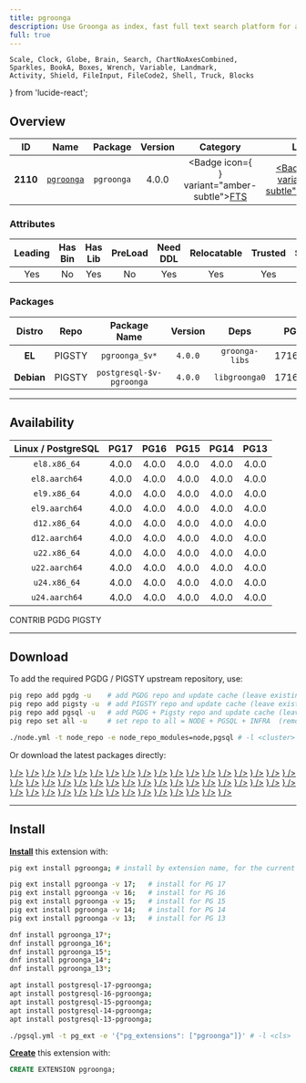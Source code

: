 ```yaml
---
title: pgroonga
description: Use Groonga as index, fast full text search platform for all languages!
full: true
---
```


    Scale, Clock, Globe, Brain, Search, ChartNoAxesCombined,
    Sparkles, BookA, Boxes, Wrench, Variable, Landmark,
    Activity, Shield, FileInput, FileCode2, Shell, Truck, Blocks
} from 'lucide-react';

## Overview

| <TooltipIconButton tooltip="Extension unique identifier" side="top">ID</TooltipIconButton> | <TooltipIconButton tooltip="Extension name" side="top">Name</TooltipIconButton> | <TooltipIconButton tooltip="Package name for installation" side="top">Package</TooltipIconButton> | <TooltipIconButton tooltip="Latest available extension version" side="top">Version</TooltipIconButton> | <TooltipIconButton tooltip="Extension category" side="top">Category</TooltipIconButton> | <TooltipIconButton tooltip="Open source license" side="top">License</TooltipIconButton> | <TooltipIconButton tooltip="Programming language" side="top">Lang</TooltipIconButton> |
|:--------:|:--------:|:----------:|:--------------:|:---------------------------------------:|:------------------------------------------------------:|:----:|
| **2110** | [`pgroonga`](https://github.com/pgroonga/pgroonga) | `pgroonga` | 4.0.0 | <Badge icon={<Search />} variant="amber-subtle"><a href="/ext/fts" className="no-underline">FTS</a></Badge> | <a href="/ext/list/license#postgresql" className="no-underline"><Badge icon={<Scale />} variant="blue-subtle">PostgreSQL</Badge></a> | <a href="/ext/list/lang#c"><Badge icon={<FileCode2 />} variant="blue-subtle">C</Badge></a> |

### Attributes

| <TooltipIconButton tooltip="The Primary Leading extension in the Package" side="top">Leading</TooltipIconButton> | <TooltipIconButton tooltip="Contains binary utils" side="top">Has Bin</TooltipIconButton> | <TooltipIconButton tooltip="Contains .so shared library files" side="top">Has Lib</TooltipIconButton> | <TooltipIconButton tooltip="Requires preloading via shared_preload_libraries" side="top">PreLoad</TooltipIconButton> | <TooltipIconButton tooltip="Requires CREATE EXTENSION DDL command" side="top">Need DDL</TooltipIconButton> | <TooltipIconButton tooltip="Can be installed in any schema" side="top">Relocatable</TooltipIconButton> | <TooltipIconButton tooltip="Can be created by non-superuser" side="top">Trusted</TooltipIconButton> | <TooltipIconButton tooltip="Schemas used by this extension" side="top">Schemas</TooltipIconButton> |
|:-------:|:-------:|:-------:|:-------:|:--------:|:-----------:|:-------:|:-------:|
| Yes | No | Yes | No | Yes | Yes | Yes | - |

### Packages

| <TooltipIconButton tooltip="Linux distribution family, EL or Debian" side="top">Distro</TooltipIconButton> | <TooltipIconButton tooltip="Package repository" side="top">Repo</TooltipIconButton> | <TooltipIconButton tooltip="The RPM/DEB Package Name Pattern (replace $v with real pg major)" side="top">Package Name</TooltipIconButton> | <TooltipIconButton tooltip="Latest package version" side="top">Version</TooltipIconButton> | <TooltipIconButton tooltip="RPM/DEB Package dependencies" side="top">Deps</TooltipIconButton> | <TooltipIconButton tooltip="Available in these PostgreSQL Major Versions" side="top">PG Major</TooltipIconButton> |
|:----------:|:--------:|:------------------------:|:-----------:|:------------:|:------------------:|
|   **EL**   | <Badge variant="amber-subtle"><span className="font-bold">PIGSTY</span></Badge> | `pgroonga_$v*` | `4.0.0` | `groonga-libs` | <Badge variant="green-subtle">17</Badge><Badge variant="green-subtle">16</Badge><Badge variant="green-subtle">15</Badge><Badge variant="green-subtle">14</Badge><Badge variant="green-subtle">13</Badge> |
| **Debian** | <Badge variant="amber-subtle"><span className="font-bold">PIGSTY</span></Badge> | `postgresql-$v-pgroonga` | `4.0.0` | `libgroonga0` | <Badge variant="green-subtle">17</Badge><Badge variant="green-subtle">16</Badge><Badge variant="green-subtle">15</Badge><Badge variant="green-subtle">14</Badge><Badge variant="green-subtle">13</Badge> |



------

## Availability

| <TooltipIconButton tooltip="Linux Distro Arch / PostgreSQL Major Version" side="top">Linux / PostgreSQL </TooltipIconButton> | **PG17** | **PG16** | **PG15** | **PG14** | **PG13** |
|:-----:|:-----:|:-----:|:-----:|:-----:|:-----:|
| `el8.x86_64` | <Badge variant="amber-subtle">4.0.0</Badge> | <Badge variant="amber-subtle">4.0.0</Badge> | <Badge variant="amber-subtle">4.0.0</Badge> | <Badge variant="amber-subtle">4.0.0</Badge> | <Badge variant="amber-subtle">4.0.0</Badge> |
| `el8.aarch64` | <Badge variant="amber-subtle">4.0.0</Badge> | <Badge variant="amber-subtle">4.0.0</Badge> | <Badge variant="amber-subtle">4.0.0</Badge> | <Badge variant="amber-subtle">4.0.0</Badge> | <Badge variant="amber-subtle">4.0.0</Badge> |
| `el9.x86_64` | <Badge variant="amber-subtle">4.0.0</Badge> | <Badge variant="amber-subtle">4.0.0</Badge> | <Badge variant="amber-subtle">4.0.0</Badge> | <Badge variant="amber-subtle">4.0.0</Badge> | <Badge variant="amber-subtle">4.0.0</Badge> |
| `el9.aarch64` | <Badge variant="amber-subtle">4.0.0</Badge> | <Badge variant="amber-subtle">4.0.0</Badge> | <Badge variant="amber-subtle">4.0.0</Badge> | <Badge variant="amber-subtle">4.0.0</Badge> | <Badge variant="amber-subtle">4.0.0</Badge> |
| `d12.x86_64` | <Badge variant="amber-subtle">4.0.0</Badge> | <Badge variant="amber-subtle">4.0.0</Badge> | <Badge variant="amber-subtle">4.0.0</Badge> | <Badge variant="amber-subtle">4.0.0</Badge> | <Badge variant="amber-subtle">4.0.0</Badge> |
| `d12.aarch64` | <Badge variant="amber-subtle">4.0.0</Badge> | <Badge variant="amber-subtle">4.0.0</Badge> | <Badge variant="amber-subtle">4.0.0</Badge> | <Badge variant="amber-subtle">4.0.0</Badge> | <Badge variant="amber-subtle">4.0.0</Badge> |
| `u22.x86_64` | <Badge variant="amber-subtle">4.0.0</Badge> | <Badge variant="amber-subtle">4.0.0</Badge> | <Badge variant="amber-subtle">4.0.0</Badge> | <Badge variant="amber-subtle">4.0.0</Badge> | <Badge variant="amber-subtle">4.0.0</Badge> |
| `u22.aarch64` | <Badge variant="amber-subtle">4.0.0</Badge> | <Badge variant="amber-subtle">4.0.0</Badge> | <Badge variant="amber-subtle">4.0.0</Badge> | <Badge variant="amber-subtle">4.0.0</Badge> | <Badge variant="amber-subtle">4.0.0</Badge> |
| `u24.x86_64` | <Badge variant="amber-subtle">4.0.0</Badge> | <Badge variant="amber-subtle">4.0.0</Badge> | <Badge variant="amber-subtle">4.0.0</Badge> | <Badge variant="amber-subtle">4.0.0</Badge> | <Badge variant="amber-subtle">4.0.0</Badge> |
| `u24.aarch64` | <Badge variant="amber-subtle">4.0.0</Badge> | <Badge variant="amber-subtle">4.0.0</Badge> | <Badge variant="amber-subtle">4.0.0</Badge> | <Badge variant="amber-subtle">4.0.0</Badge> | <Badge variant="amber-subtle">4.0.0</Badge> |

<Badge variant="green-subtle"><span className="font-black">CONTRIB</span></Badge> <Badge variant="blue-subtle"><span className="font-black">PGDG</span></Badge> <Badge variant="amber-subtle"><span className="font-black">PIGSTY</span></Badge>

------

## Download

To add the required PGDG / PIGSTY upstream repository, use:

```bash tab="pig"
pig repo add pgdg -u    # add PGDG repo and update cache (leave existing repos)
pig repo add pigsty -u  # add PIGSTY repo and update cache (leave existing repos)
pig repo add pgsql -u   # add PGDG + Pigsty repo and update cache (leave existing repos)
pig repo set all -u     # set repo to all = NODE + PGSQL + INFRA  (remove existing repos)
```
```bash tab="pigsty"
./node.yml -t node_repo -e node_repo_modules=node,pgsql # -l <cluster>
```

Or download the latest packages directly:

<Files>
    <Folder name="el8.x86_64">
        <a href="https://repo.pigsty.io/yum/pgsql/el8.x86_64/pgroonga_17-4.0.0-1.el8.x86_64.rpm"><File name="pgroonga_17-4.0.0-1.el8.x86_64.rpm" icon={<Package className="text-emerald-500" />} /></a>
        <a href="https://repo.pigsty.io/yum/pgsql/el8.x86_64/pgroonga_16-4.0.0-1.el8.x86_64.rpm"><File name="pgroonga_16-4.0.0-1.el8.x86_64.rpm" icon={<Package className="text-emerald-500" />} /></a>
        <a href="https://repo.pigsty.io/yum/pgsql/el8.x86_64/pgroonga_15-4.0.0-1.el8.x86_64.rpm"><File name="pgroonga_15-4.0.0-1.el8.x86_64.rpm" icon={<Package className="text-emerald-500" />} /></a>
        <a href="https://repo.pigsty.io/yum/pgsql/el8.x86_64/pgroonga_14-4.0.0-1.el8.x86_64.rpm"><File name="pgroonga_14-4.0.0-1.el8.x86_64.rpm" icon={<Package className="text-emerald-500" />} /></a>
        <a href="https://repo.pigsty.io/yum/pgsql/el8.x86_64/pgroonga_13-4.0.0-1.el8.x86_64.rpm"><File name="pgroonga_13-4.0.0-1.el8.x86_64.rpm" icon={<Package className="text-emerald-500" />} /></a>
    </Folder>
    <Folder name="el8.aarch64">
        <a href="https://repo.pigsty.io/yum/pgsql/el8.aarch64/pgroonga_17-4.0.0-1.el8.aarch64.rpm"><File name="pgroonga_17-4.0.0-1.el8.aarch64.rpm" icon={<Package className="text-orange-500" />} /></a>
        <a href="https://repo.pigsty.io/yum/pgsql/el8.aarch64/pgroonga_16-4.0.0-1.el8.aarch64.rpm"><File name="pgroonga_16-4.0.0-1.el8.aarch64.rpm" icon={<Package className="text-orange-500" />} /></a>
        <a href="https://repo.pigsty.io/yum/pgsql/el8.aarch64/pgroonga_15-4.0.0-1.el8.aarch64.rpm"><File name="pgroonga_15-4.0.0-1.el8.aarch64.rpm" icon={<Package className="text-orange-500" />} /></a>
        <a href="https://repo.pigsty.io/yum/pgsql/el8.aarch64/pgroonga_14-4.0.0-1.el8.aarch64.rpm"><File name="pgroonga_14-4.0.0-1.el8.aarch64.rpm" icon={<Package className="text-orange-500" />} /></a>
        <a href="https://repo.pigsty.io/yum/pgsql/el8.aarch64/pgroonga_13-4.0.0-1.el8.aarch64.rpm"><File name="pgroonga_13-4.0.0-1.el8.aarch64.rpm" icon={<Package className="text-orange-500" />} /></a>
    </Folder>
    <Folder name="el9.x86_64">
        <a href="https://repo.pigsty.io/yum/pgsql/el9.x86_64/pgroonga_17-4.0.0-1.el9.x86_64.rpm"><File name="pgroonga_17-4.0.0-1.el9.x86_64.rpm" icon={<Package className="text-emerald-500" />} /></a>
        <a href="https://repo.pigsty.io/yum/pgsql/el9.x86_64/pgroonga_16-4.0.0-1.el9.x86_64.rpm"><File name="pgroonga_16-4.0.0-1.el9.x86_64.rpm" icon={<Package className="text-emerald-500" />} /></a>
        <a href="https://repo.pigsty.io/yum/pgsql/el9.x86_64/pgroonga_15-4.0.0-1.el9.x86_64.rpm"><File name="pgroonga_15-4.0.0-1.el9.x86_64.rpm" icon={<Package className="text-emerald-500" />} /></a>
        <a href="https://repo.pigsty.io/yum/pgsql/el9.x86_64/pgroonga_14-4.0.0-1.el9.x86_64.rpm"><File name="pgroonga_14-4.0.0-1.el9.x86_64.rpm" icon={<Package className="text-emerald-500" />} /></a>
        <a href="https://repo.pigsty.io/yum/pgsql/el9.x86_64/pgroonga_13-4.0.0-1.el9.x86_64.rpm"><File name="pgroonga_13-4.0.0-1.el9.x86_64.rpm" icon={<Package className="text-emerald-500" />} /></a>
    </Folder>
    <Folder name="el9.aarch64">
        <a href="https://repo.pigsty.io/yum/pgsql/el9.aarch64/pgroonga_17-4.0.0-1.el9.aarch64.rpm"><File name="pgroonga_17-4.0.0-1.el9.aarch64.rpm" icon={<Package className="text-orange-500" />} /></a>
        <a href="https://repo.pigsty.io/yum/pgsql/el9.aarch64/pgroonga_16-4.0.0-1.el9.aarch64.rpm"><File name="pgroonga_16-4.0.0-1.el9.aarch64.rpm" icon={<Package className="text-orange-500" />} /></a>
        <a href="https://repo.pigsty.io/yum/pgsql/el9.aarch64/pgroonga_15-4.0.0-1.el9.aarch64.rpm"><File name="pgroonga_15-4.0.0-1.el9.aarch64.rpm" icon={<Package className="text-orange-500" />} /></a>
        <a href="https://repo.pigsty.io/yum/pgsql/el9.aarch64/pgroonga_14-4.0.0-1.el9.aarch64.rpm"><File name="pgroonga_14-4.0.0-1.el9.aarch64.rpm" icon={<Package className="text-orange-500" />} /></a>
        <a href="https://repo.pigsty.io/yum/pgsql/el9.aarch64/pgroonga_13-4.0.0-1.el9.aarch64.rpm"><File name="pgroonga_13-4.0.0-1.el9.aarch64.rpm" icon={<Package className="text-orange-500" />} /></a>
    </Folder>
    <Folder name="d12.x86_64">
        <a href="https://repo.pigsty.io/apt/pgsql/bookworm/pool/main/p/pgroonga/postgresql-17-pgroonga_4.0.0-1PIGSTY~bookworm_amd64.deb"><File name="postgresql-17-pgroonga_4.0.0-1PIGSTY~bookworm_amd64.deb" icon={<Box className="text-emerald-500" />} /></a>
        <a href="https://repo.pigsty.io/apt/pgsql/bookworm/pool/main/p/pgroonga/postgresql-16-pgroonga_4.0.0-1PIGSTY~bookworm_amd64.deb"><File name="postgresql-16-pgroonga_4.0.0-1PIGSTY~bookworm_amd64.deb" icon={<Box className="text-emerald-500" />} /></a>
        <a href="https://repo.pigsty.io/apt/pgsql/bookworm/pool/main/p/pgroonga/postgresql-15-pgroonga_4.0.0-1PIGSTY~bookworm_amd64.deb"><File name="postgresql-15-pgroonga_4.0.0-1PIGSTY~bookworm_amd64.deb" icon={<Box className="text-emerald-500" />} /></a>
        <a href="https://repo.pigsty.io/apt/pgsql/bookworm/pool/main/p/pgroonga/postgresql-14-pgroonga_4.0.0-1PIGSTY~bookworm_amd64.deb"><File name="postgresql-14-pgroonga_4.0.0-1PIGSTY~bookworm_amd64.deb" icon={<Box className="text-emerald-500" />} /></a>
        <a href="https://repo.pigsty.io/apt/pgsql/bookworm/pool/main/p/pgroonga/postgresql-13-pgroonga_4.0.0-1PIGSTY~bookworm_amd64.deb"><File name="postgresql-13-pgroonga_4.0.0-1PIGSTY~bookworm_amd64.deb" icon={<Box className="text-emerald-500" />} /></a>
    </Folder>
    <Folder name="d12.aarch64">
        <a href="https://repo.pigsty.io/apt/pgsql/bookworm/pool/main/p/pgroonga/postgresql-17-pgroonga_4.0.0-1PIGSTY~bookworm_arm64.deb"><File name="postgresql-17-pgroonga_4.0.0-1PIGSTY~bookworm_arm64.deb" icon={<Box className="text-orange-500" />} /></a>
        <a href="https://repo.pigsty.io/apt/pgsql/bookworm/pool/main/p/pgroonga/postgresql-16-pgroonga_4.0.0-1PIGSTY~bookworm_arm64.deb"><File name="postgresql-16-pgroonga_4.0.0-1PIGSTY~bookworm_arm64.deb" icon={<Box className="text-orange-500" />} /></a>
        <a href="https://repo.pigsty.io/apt/pgsql/bookworm/pool/main/p/pgroonga/postgresql-15-pgroonga_4.0.0-1PIGSTY~bookworm_arm64.deb"><File name="postgresql-15-pgroonga_4.0.0-1PIGSTY~bookworm_arm64.deb" icon={<Box className="text-orange-500" />} /></a>
        <a href="https://repo.pigsty.io/apt/pgsql/bookworm/pool/main/p/pgroonga/postgresql-14-pgroonga_4.0.0-1PIGSTY~bookworm_arm64.deb"><File name="postgresql-14-pgroonga_4.0.0-1PIGSTY~bookworm_arm64.deb" icon={<Box className="text-orange-500" />} /></a>
        <a href="https://repo.pigsty.io/apt/pgsql/bookworm/pool/main/p/pgroonga/postgresql-13-pgroonga_4.0.0-1PIGSTY~bookworm_arm64.deb"><File name="postgresql-13-pgroonga_4.0.0-1PIGSTY~bookworm_arm64.deb" icon={<Box className="text-orange-500" />} /></a>
    </Folder>
    <Folder name="u22.x86_64">
        <a href="https://repo.pigsty.io/apt/pgsql/jammy/pool/main/p/pgroonga/postgresql-17-pgroonga_4.0.0-1PIGSTY~jammy_amd64.deb"><File name="postgresql-17-pgroonga_4.0.0-1PIGSTY~jammy_amd64.deb" icon={<Box className="text-emerald-500" />} /></a>
        <a href="https://repo.pigsty.io/apt/pgsql/jammy/pool/main/p/pgroonga/postgresql-16-pgroonga_4.0.0-1PIGSTY~jammy_amd64.deb"><File name="postgresql-16-pgroonga_4.0.0-1PIGSTY~jammy_amd64.deb" icon={<Box className="text-emerald-500" />} /></a>
        <a href="https://repo.pigsty.io/apt/pgsql/jammy/pool/main/p/pgroonga/postgresql-15-pgroonga_4.0.0-1PIGSTY~jammy_amd64.deb"><File name="postgresql-15-pgroonga_4.0.0-1PIGSTY~jammy_amd64.deb" icon={<Box className="text-emerald-500" />} /></a>
        <a href="https://repo.pigsty.io/apt/pgsql/jammy/pool/main/p/pgroonga/postgresql-14-pgroonga_4.0.0-1PIGSTY~jammy_amd64.deb"><File name="postgresql-14-pgroonga_4.0.0-1PIGSTY~jammy_amd64.deb" icon={<Box className="text-emerald-500" />} /></a>
        <a href="https://repo.pigsty.io/apt/pgsql/jammy/pool/main/p/pgroonga/postgresql-13-pgroonga_4.0.0-1PIGSTY~jammy_amd64.deb"><File name="postgresql-13-pgroonga_4.0.0-1PIGSTY~jammy_amd64.deb" icon={<Box className="text-emerald-500" />} /></a>
    </Folder>
    <Folder name="u22.aarch64">
        <a href="https://repo.pigsty.io/apt/pgsql/jammy/pool/main/p/pgroonga/postgresql-17-pgroonga_4.0.0-1PIGSTY~jammy_arm64.deb"><File name="postgresql-17-pgroonga_4.0.0-1PIGSTY~jammy_arm64.deb" icon={<Box className="text-orange-500" />} /></a>
        <a href="https://repo.pigsty.io/apt/pgsql/jammy/pool/main/p/pgroonga/postgresql-16-pgroonga_4.0.0-1PIGSTY~jammy_arm64.deb"><File name="postgresql-16-pgroonga_4.0.0-1PIGSTY~jammy_arm64.deb" icon={<Box className="text-orange-500" />} /></a>
        <a href="https://repo.pigsty.io/apt/pgsql/jammy/pool/main/p/pgroonga/postgresql-15-pgroonga_4.0.0-1PIGSTY~jammy_arm64.deb"><File name="postgresql-15-pgroonga_4.0.0-1PIGSTY~jammy_arm64.deb" icon={<Box className="text-orange-500" />} /></a>
        <a href="https://repo.pigsty.io/apt/pgsql/jammy/pool/main/p/pgroonga/postgresql-14-pgroonga_4.0.0-1PIGSTY~jammy_arm64.deb"><File name="postgresql-14-pgroonga_4.0.0-1PIGSTY~jammy_arm64.deb" icon={<Box className="text-orange-500" />} /></a>
        <a href="https://repo.pigsty.io/apt/pgsql/jammy/pool/main/p/pgroonga/postgresql-13-pgroonga_4.0.0-1PIGSTY~jammy_arm64.deb"><File name="postgresql-13-pgroonga_4.0.0-1PIGSTY~jammy_arm64.deb" icon={<Box className="text-orange-500" />} /></a>
    </Folder>
    <Folder name="u24.x86_64">
        <a href="https://repo.pigsty.io/apt/pgsql/noble/pool/main/p/pgroonga/postgresql-17-pgroonga_4.0.0-1PIGSTY~noble_amd64.deb"><File name="postgresql-17-pgroonga_4.0.0-1PIGSTY~noble_amd64.deb" icon={<Box className="text-emerald-500" />} /></a>
        <a href="https://repo.pigsty.io/apt/pgsql/noble/pool/main/p/pgroonga/postgresql-16-pgroonga_4.0.0-1PIGSTY~noble_amd64.deb"><File name="postgresql-16-pgroonga_4.0.0-1PIGSTY~noble_amd64.deb" icon={<Box className="text-emerald-500" />} /></a>
        <a href="https://repo.pigsty.io/apt/pgsql/noble/pool/main/p/pgroonga/postgresql-15-pgroonga_4.0.0-1PIGSTY~noble_amd64.deb"><File name="postgresql-15-pgroonga_4.0.0-1PIGSTY~noble_amd64.deb" icon={<Box className="text-emerald-500" />} /></a>
        <a href="https://repo.pigsty.io/apt/pgsql/noble/pool/main/p/pgroonga/postgresql-14-pgroonga_4.0.0-1PIGSTY~noble_amd64.deb"><File name="postgresql-14-pgroonga_4.0.0-1PIGSTY~noble_amd64.deb" icon={<Box className="text-emerald-500" />} /></a>
        <a href="https://repo.pigsty.io/apt/pgsql/noble/pool/main/p/pgroonga/postgresql-13-pgroonga_4.0.0-1PIGSTY~noble_amd64.deb"><File name="postgresql-13-pgroonga_4.0.0-1PIGSTY~noble_amd64.deb" icon={<Box className="text-emerald-500" />} /></a>
    </Folder>
    <Folder name="u24.aarch64">
        <a href="https://repo.pigsty.io/apt/pgsql/noble/pool/main/p/pgroonga/postgresql-17-pgroonga_4.0.0-1PIGSTY~noble_arm64.deb"><File name="postgresql-17-pgroonga_4.0.0-1PIGSTY~noble_arm64.deb" icon={<Box className="text-orange-500" />} /></a>
        <a href="https://repo.pigsty.io/apt/pgsql/noble/pool/main/p/pgroonga/postgresql-16-pgroonga_4.0.0-1PIGSTY~noble_arm64.deb"><File name="postgresql-16-pgroonga_4.0.0-1PIGSTY~noble_arm64.deb" icon={<Box className="text-orange-500" />} /></a>
        <a href="https://repo.pigsty.io/apt/pgsql/noble/pool/main/p/pgroonga/postgresql-15-pgroonga_4.0.0-1PIGSTY~noble_arm64.deb"><File name="postgresql-15-pgroonga_4.0.0-1PIGSTY~noble_arm64.deb" icon={<Box className="text-orange-500" />} /></a>
        <a href="https://repo.pigsty.io/apt/pgsql/noble/pool/main/p/pgroonga/postgresql-14-pgroonga_4.0.0-1PIGSTY~noble_arm64.deb"><File name="postgresql-14-pgroonga_4.0.0-1PIGSTY~noble_arm64.deb" icon={<Box className="text-orange-500" />} /></a>
        <a href="https://repo.pigsty.io/apt/pgsql/noble/pool/main/p/pgroonga/postgresql-13-pgroonga_4.0.0-1PIGSTY~noble_arm64.deb"><File name="postgresql-13-pgroonga_4.0.0-1PIGSTY~noble_arm64.deb" icon={<Box className="text-orange-500" />} /></a>
    </Folder>
</Files>

------

## Install

[**Install**](/docs/pgsql/extension/install) this extension with:

```bash tab="pig"
pig ext install pgroonga; # install by extension name, for the current active PG version

pig ext install pgroonga -v 17;   # install for PG 17
pig ext install pgroonga -v 16;   # install for PG 16
pig ext install pgroonga -v 15;   # install for PG 15
pig ext install pgroonga -v 14;   # install for PG 14
pig ext install pgroonga -v 13;   # install for PG 13
```
```bash tab="yum" 
dnf install pgroonga_17*;
dnf install pgroonga_16*;
dnf install pgroonga_15*;
dnf install pgroonga_14*;
dnf install pgroonga_13*;
```
```bash tab="apt" 
apt install postgresql-17-pgroonga;
apt install postgresql-16-pgroonga;
apt install postgresql-15-pgroonga;
apt install postgresql-14-pgroonga;
apt install postgresql-13-pgroonga;
```
```bash tab="ansible"
./pgsql.yml -t pg_ext -e '{"pg_extensions": ["pgroonga"]}' # -l <cls>
```

[**Create**](/docs/pgsql/extension/create) this extension with:

```sql
CREATE EXTENSION pgroonga;
```


